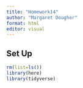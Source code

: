 ```yaml
---
title: "Homework14"
author: "Margaret Dougher"
format: html
editor: visual
---
```


## Set Up

```r
rm(list=ls())
library(here)
library(tidyverse)
```
